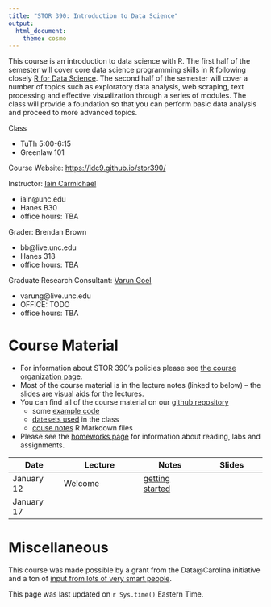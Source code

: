 ```yaml
---
title: "STOR 390: Introduction to Data Science"
output:
  html_document:
    theme: cosmo
---
```



This course is an introduction to data science with R. The first half of the semester will cover core data science programming skills in R following closely [R for Data Science](http://r4ds.had.co.nz/). The second half of the semester will cover a number of topics such as exploratory data analysis, web scraping, text processing and effective visualization through a series of modules. The class will provide a foundation so that you can perform basic data analysis and proceed to more advanced topics.

Class

- TuTh 5:00-6:15
- Greenlaw 101

Course Website: [https://idc9.github.io/stor390/](https://idc9.github.io/stor390/)

Instructor: [Iain Carmichael](http://iaincarmichael.web.unc.edu/)

- iain@unc.edu
- Hanes B30
- office hours: TBA

Grader: Brendan Brown

- bb@live.unc.edu
- Hanes 318
- office hours: TBA

Graduate Research Consultant: [Varun Goel](http://varungoel.web.unc.edu/author/varung/)

- varung@live.unc.edu
- OFFICE: TODO
- office hours: TBA

# Course Material
- For information about STOR 390's policies please see [the course organization page](course_info/course_organization.html). 
- Most of the course material is in the lecture notes (linked to below) -- the slides are visual aids for the lectures. 
- You can find all of the course material on our [github repository](https://github.com/idc9/stor390)
    - some [example code](https://github.com/idc9/stor390/tree/master/example_code/)
    - [datesets used](https://github.com/idc9/stor390/tree/master/data/) in the class
    - [couse notes](https://github.com/idc9/stor390/tree/master/data/) R Markdown files
- Please see the [homeworks page](homeworks.html) for information about reading, labs and assignments.



| Date | Lecture | Notes | Slides |
|------|---------|-------|-------|
|January 12 |Welcome | [getting started](notes/getting_started/getting_started.html) | | [data.gov](assignments/gov_data/gov_data.html)|
|January 17 | | |





# Miscellaneous

This course was made possible by a grant from the Data@Carolina initiative and a ton of [input from lots of very smart people](course_info/acknowledgments.html).

This page was last updated on `r Sys.time()` Eastern Time.

